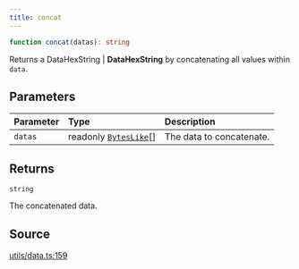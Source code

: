 ```yaml
---
title: concat
---
```


```ts
function concat(datas): string
```

Returns a DataHexString | **DataHexString** by concatenating all values within `data`.

## Parameters

| Parameter | Type | Description |
| :------ | :------ | :------ |
| `datas` | readonly [`BytesLike`](/content/type-aliases/BytesLike)[] | The data to concatenate. |

## Returns

`string`

The concatenated data.

## Source

[utils/data.ts:159](https://github.com/dominant-strategies/quais-6.js/blob/3237c5c21df47dfe74b210196b4121a22539a577/src/utils/data.ts#L159)
